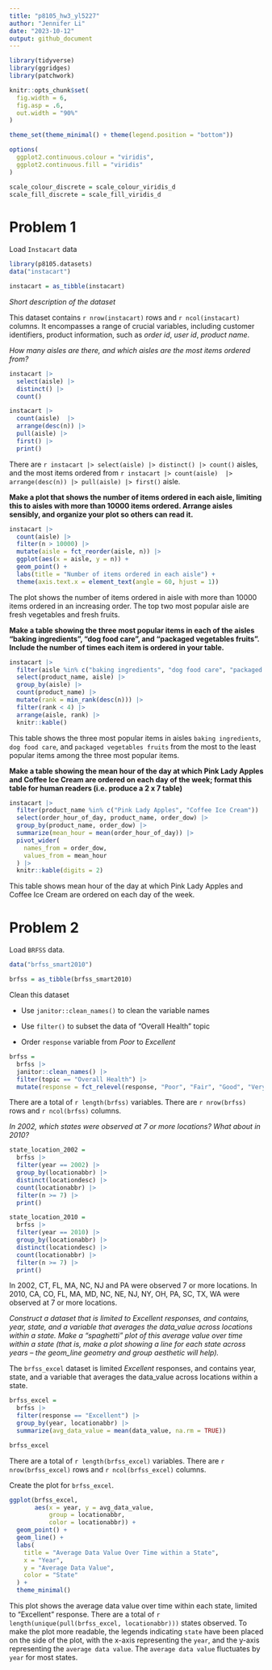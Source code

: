 ```yaml
---
title: "p8105_hw3_yl5227"
author: "Jennifer Li"
date: "2023-10-12"
output: github_document
---
```


```r

library(tidyverse)
library(ggridges)
library(patchwork)

knitr::opts_chunk$set(
  fig.width = 6,
  fig.asp = .6,
  out.width = "90%"
)

theme_set(theme_minimal() + theme(legend.position = "bottom"))

options(
  ggplot2.continuous.colour = "viridis",
  ggplot2.continuous.fill = "viridis"
)

scale_colour_discrete = scale_colour_viridis_d
scale_fill_discrete = scale_fill_viridis_d
```


# Problem 1

Load `Instacart` data

```r
library(p8105.datasets)
data("instacart")

instacart = as_tibble(instacart)
```

*Short description of the dataset*

This dataset contains `r nrow(instacart)` rows and `r ncol(instacart)` columns. It encompasses a range of crucial variables, including customer identifiers, product information, such as _order id_, _user id_, _product name_. 

*How many aisles are there, and which aisles are the most items ordered from?*

```r
instacart |> 
  select(aisle) |> 
  distinct() |> 
  count()

instacart |> 
  count(aisle)  |> 
  arrange(desc(n)) |> 
  pull(aisle) |> 
  first() |> 
  print()
```

There are `r instacart |> select(aisle) |> distinct() |> count()` aisles, and the most items ordered from `r instacart |> count(aisle)  |> arrange(desc(n)) |> pull(aisle) |> first()` aisle.

**Make a plot that shows the number of items ordered in each aisle, limiting this to aisles with more than 10000 items ordered. Arrange aisles sensibly, and organize your plot so others can read it.**

```r
instacart |> 
  count(aisle) |> 
  filter(n > 10000) |> 
  mutate(aisle = fct_reorder(aisle, n)) |> 
  ggplot(aes(x = aisle, y = n)) +
  geom_point() +
  labs(title = "Number of items ordered in each aisle") +
  theme(axis.text.x = element_text(angle = 60, hjust = 1))
```

The plot shows the number of items ordered in aisle with more than 10000 items ordered in an increasing order. The top two most popular aisle are fresh vegetables and fresh fruits.

**Make a table showing the three most popular items in each of the aisles “baking ingredients”, “dog food care”, and “packaged vegetables fruits”. Include the number of times each item is ordered in your table.**

```r
instacart |> 
  filter(aisle %in% c("baking ingredients", "dog food care", "packaged vegetables fruits")) |> 
  select(product_name, aisle) |> 
  group_by(aisle) |> 
  count(product_name) |> 
  mutate(rank = min_rank(desc(n))) |> 
  filter(rank < 4) |> 
  arrange(aisle, rank) |> 
  knitr::kable()
```

This table shows the three most popular items in aisles `baking ingredients`, `dog food care`, and `packaged vegetables fruits` from the most to the least popular items among the three most popular items.

**Make a table showing the mean hour of the day at which Pink Lady Apples and Coffee Ice Cream are ordered on each day of the week; format this table for human readers (i.e. produce a 2 x 7 table)**

```r
instacart |> 
  filter(product_name %in% c("Pink Lady Apples", "Coffee Ice Cream")) |>
  select(order_hour_of_day, product_name, order_dow) |> 
  group_by(product_name, order_dow) |> 
  summarize(mean_hour = mean(order_hour_of_day)) |> 
  pivot_wider(
    names_from = order_dow,
    values_from = mean_hour
  ) |> 
  knitr::kable(digits = 2)
```

This table shows mean hour of the day at which Pink Lady Apples and Coffee Ice Cream are ordered on each day of the week.


# Problem 2

Load `BRFSS` data.

```r
data("brfss_smart2010")

brfss = as_tibble(brfss_smart2010)
```


Clean this dataset

*   Use `janitor::clean_names()` to clean the variable names

*   Use `filter()` to subset the data of "Overall Health" topic

*   Order `response` variable from _Poor_ to _Excellent_

```r
brfss =
  brfss |> 
  janitor::clean_names() |> 
  filter(topic == "Overall Health") |> 
  mutate(response = fct_relevel(response, "Poor", "Fair", "Good", "Very good", "Excellent"))
```

There are a total of `r length(brfss)` variables. There are `r nrow(brfss)` rows and `r ncol(brfss)` columns.

*In 2002, which states were observed at 7 or more locations? What about in 2010?*

```r
state_location_2002 =
  brfss |> 
  filter(year == 2002) |> 
  group_by(locationabbr) |> 
  distinct(locationdesc) |> 
  count(locationabbr) |> 
  filter(n >= 7) |> 
  print()

state_location_2010 =
  brfss |> 
  filter(year == 2010) |> 
  group_by(locationabbr) |> 
  distinct(locationdesc) |> 
  count(locationabbr) |> 
  filter(n >= 7) |> 
  print()
```

In 2002, CT, FL, MA, NC, NJ and PA were observed 7 or more locations. In 2010, CA, CO, FL, MA, MD, NC, NE, NJ, NY, OH, PA, SC, TX, WA were observed at 7 or more locations. 

*Construct a dataset that is limited to Excellent responses, and contains, year, state, and a variable that averages the data_value across locations within a state. Make a “spaghetti” plot of this average value over time within a state (that is, make a plot showing a line for each state across years – the geom_line geometry and group aesthetic will help).*

The `brfss_excel` dataset is limited _Excellent_ responses, and contains year, state, and a variable that averages the data_value across locations within a state.

```r
brfss_excel =
  brfss |> 
  filter(response == "Excellent") |> 
  group_by(year, locationabbr) |> 
  summarize(avg_data_value = mean(data_value, na.rm = TRUE))

brfss_excel             
```

There are a total of `r length(brfss_excel)` variables. There are `r nrow(brfss_excel)` rows and `r ncol(brfss_excel)` columns.

Create the plot for `brfss_excel`.

```r
ggplot(brfss_excel, 
       aes(x = year, y = avg_data_value, 
           group = locationabbr, 
           color = locationabbr)) +
  geom_point() + 
  geom_line() +
  labs(
    title = "Average Data Value Over Time within a State",
    x = "Year",
    y = "Average Data Value",
    color = "State"
  ) +
  theme_minimal()
```

This plot shows the average data value over time within each state, limited to "Excellent" response. There are a total of `r length(unique(pull(brfss_excel, locationabbr)))` states observed. To make the plot more readable, the legends indicating `state` have been placed on the side of the plot, with the x-axis representing the `year`, and the y-axis representing the `average data value`. The `average data value` fluctuates by `year` for most states.